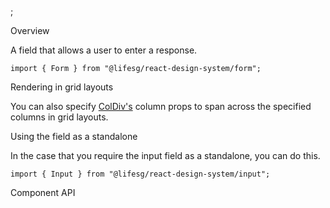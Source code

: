 
<Meta of={FormInputStories} />;

<Title>Form.Input</Title>

<Secondary>Overview</Secondary>

A field that allows a user to enter a response.

```tsx
import { Form } from "@lifesg/react-design-system/form";
```

<Canvas of={FormInputStories.Field} />

<Heading3>Rendering in grid layouts</Heading3>

You can also specify [ColDiv's](/docs/getting-started-layout-column-divs--column-divs)
column props to span across the specified columns in grid layouts.

<Canvas of={FormInputStories.RenderingInGridLayout} />

<Heading3>Using the field as a standalone</Heading3>

In the case that you require the input field as a standalone, you can do this.

```tsx
import { Input } from "@lifesg/react-design-system/input";
```

<Canvas of={FormInputStories.StandaloneUsage} />

<Secondary>Component API</Secondary>

<PropsTable />
